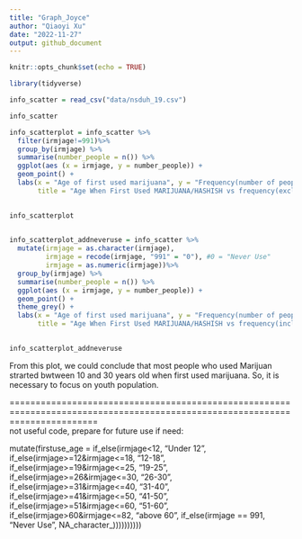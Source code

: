 ```yaml
---
title: "Graph_Joyce"
author: "Qiaoyi Xu"
date: "2022-11-27"
output: github_document
---
```


```r
knitr::opts_chunk$set(echo = TRUE)
```

```r
library(tidyverse)
```

```r
info_scatter = read_csv("data/nsduh_19.csv")

info_scatter
```



```r
info_scatterplot = info_scatter %>%
  filter(irmjage!=991)%>%
  group_by(irmjage) %>%
  summarise(number_people = n()) %>%
  ggplot(aes (x = irmjage, y = number_people)) +
  geom_point() +
  labs(x = "Age of first used marijuana", y = "Frequency(number of people)",
       title = "Age When First Used MARIJUANA/HASHISH vs frequency(excluded never use)")
  

info_scatterplot                                 
      
```

```r
info_scatterplot_addneveruse = info_scatter %>%
  mutate(irmjage = as.character(irmjage),
         irmjage = recode(irmjage, "991" = "0"), #0 = "Never Use"
         irmjage = as.numeric(irmjage))%>%
  group_by(irmjage) %>%
  summarise(number_people = n()) %>%
  ggplot(aes (x = irmjage, y = number_people)) +
  geom_point() +
  theme_grey() +
  labs(x = "Age of first used marijuana", y = "Frequency(number of people)",
       title = "Age When First Used MARIJUANA/HASHISH vs frequency(included never use)")
  

info_scatterplot_addneveruse  
```



From this plot, we could conclude that most people who used Marijuan strarted bwtween 10 and 30 years old when first used marijuana. So, it is necessary to focus on youth population. 









=============================================================================================================================  
not useful code, prepare for future use if need:

  mutate(firstuse_age = if_else(irmjage<12, "Under 12",
                                   if_else(irmjage>=12&irmjage<=18, "12-18",
                                   if_else(irmjage>=19&irmjage<=25, "19-25", 
                                   if_else(irmjage>=26&irmjage<=30, "26-30",
                                   if_else(irmjage>=31&irmjage<=40, "31-40",
                                   if_else(irmjage>=41&irmjage<=50, "41-50",
                                   if_else(irmjage>=51&irmjage<=60, "51-60", 
                                   if_else(irmjage>60&irmjage<=82, "above 60", 
                                   if_else(irmjage == 991, "Never Use", NA_character_))))))))))
                                   






